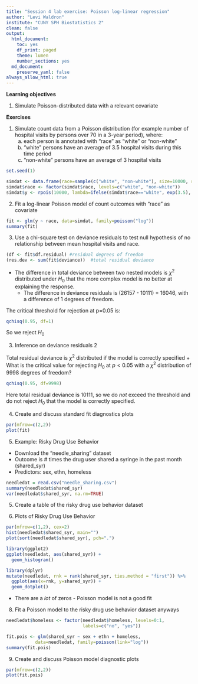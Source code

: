 ```yaml
---
title: "Session 4 lab exercise: Poisson log-linear regression"
author: "Levi Waldron"
institute: "CUNY SPH Biostatistics 2"
clean: false
output:
  html_document:
    toc: yes
    df_print: paged
    theme: lumen
    number_sections: yes
  md_document:
    preserve_yaml: false
always_allow_html: true
---
```


**Learning objectives**

1. Simulate Poisson-distributed data with a relevant covariate

**Exercises**

1. Simulate count data from a Poisson distribution (for example number of hospital visits by persons over 70 in a 3-year period), where:
    a. each person is annotated with "race" as "white" or "non-white"
    b. "white" persons have an average of 3.5 hospital visits during this time period
    c. "non-white" persons have an average of 3 hospital visits

```r
set.seed(1)
```

```r
simdat <- data.frame(race=sample(c("white", "non-white"), size=10000, replace=TRUE))
simdat$race <- factor(simdat$race, levels=c("white", "non-white"))
simdat$y <- rpois(10000, lambda=ifelse(simdat$race=="white", exp(3.5), exp(3)))
```

2. Fit a log-linear Poisson model of count outcomes with "race" as covariate

```r
fit <- glm(y ~ race, data=simdat, family=poisson("log"))
summary(fit)
```

3. Use a chi-square test on deviance residuals to test null hypothesis of no relationship between mean hospital visits and race.

```r
(df <- fit$df.residual) #residual degrees of freedom
(res.dev <- sum(fit$deviance))  #total residual deviance
```

* The difference in total deviance between two nested models is $\chi^2$ distributed under $H_0$ that the more complex model is no better at explaining the response.
     + The difference in deviance residuals is (26157 - 10111) = 16046, with a difference of 1 degrees of freedom.

The critical threshold for rejection at p=0.05 is:
```r
qchisq(0.95, df=1)
```

So we reject $H_0$

3. Inference on deviance residuals 2

Total residual deviance is $\chi^2$ distributed if the model is correctly specified
     + What is the critical value for rejecting $H_0$ at $p < 0.05$ with a $\chi^2$ distribution of 9998 degrees of freedom?
```r
qchisq(0.95, df=9998)
```

Here total residual deviance is 10111, so we do *not* exceed the threshold and do not reject $H_0$ that the model is correctly specified.

4. Create and discuss standard fit diagnostics plots

```r
par(mfrow=c(2,2))
plot(fit)
```

5. Example: Risky Drug Use Behavior

* Download the "needle_sharing" dataset
* Outcome is # times the drug user shared a syringe in the past month (shared_syr)
* Predictors: sex, ethn, homeless

```r
needledat = read.csv("needle_sharing.csv")
summary(needledat$shared_syr)
var(needledat$shared_syr, na.rm=TRUE)
```

5. Create a table of the risky drug use behavior dataset

6. Plots of Risky Drug Use Behavior

```r
par(mfrow=c(1,2), cex=2)
hist(needledat$shared_syr, main="")
plot(sort(needledat$shared_syr), pch=".")
```

```r
library(ggplot2)
ggplot(needledat, aes(shared_syr)) +
  geom_histogram()
```

```r
library(dplyr)
mutate(needledat, rnk = rank(shared_syr, ties.method = "first")) %>%
  ggplot(aes(x=rnk, y=shared_syr)) +
  geom_dotplot()
```

* There are a _lot_ of zeros - Poisson model is not a good fit

8. Fit a Poisson model to the risky drug use behavior dataset anyways

```r
needledat$homeless <- factor(needledat$homeless, levels=0:1, 
                             labels=c("no", "yes"))
```

```r
fit.pois <- glm(shared_syr ~ sex + ethn + homeless, 
           data=needledat, family=poisson(link="log"))
summary(fit.pois)
```

9. Create and discuss Poisson model diagnostic plots

```r
par(mfrow=c(2,2))
plot(fit.pois)
```

